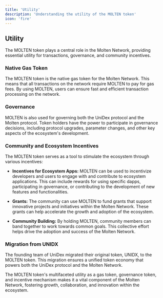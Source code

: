 ```yaml
---
title: 'Utility'
description: 'Understanding the utility of the MOLTEN token'
icon: 'fire'
---
```


## Utility

The MOLTEN token plays a central role in the Molten Network, providing essential utility for transactions, governance, and community incentives.

### Native Gas Token

The MOLTEN token is the native gas token for the Molten Network. This means that all transactions on the network require MOLTEN to pay for gas fees. By using MOLTEN, users can ensure fast and efficient transaction processing on the network.

### Governance

MOLTEN is also used for governing both the UniDex protocol and the Molten protocol. Token holders have the power to participate in governance decisions, including protocol upgrades, parameter changes, and other key aspects of the ecosystem's development.

### Community and Ecosystem Incentives

The MOLTEN token serves as a tool to stimulate the ecosystem through various incentives:

- **Incentives for Ecosystem Apps:** MOLTEN can be used to incentivize developers and users to engage with and contribute to ecosystem applications. This can include rewards for using specific dapps, participating in governance, or contributing to the development of new features and functionalities.
  
- **Grants:** The community can use MOLTEN to fund grants that support innovative projects and initiatives within the Molten Network. These grants can help accelerate the growth and adoption of the ecosystem.
  
- **Community Building:** By holding MOLTEN, community members can band together to work towards common goals. This collective effort helps drive the adoption and success of the Molten Network.

### Migration from UNIDX

The founding team of UniDex migrated their original token, UNIDX, to the MOLTEN token. This migration ensures a unified token economy that powers both the UniDex protocol and the Molten Network.

The MOLTEN token's multifaceted utility as a gas token, governance token, and incentive mechanism makes it a vital component of the Molten Network, fostering growth, collaboration, and innovation within the ecosystem.


